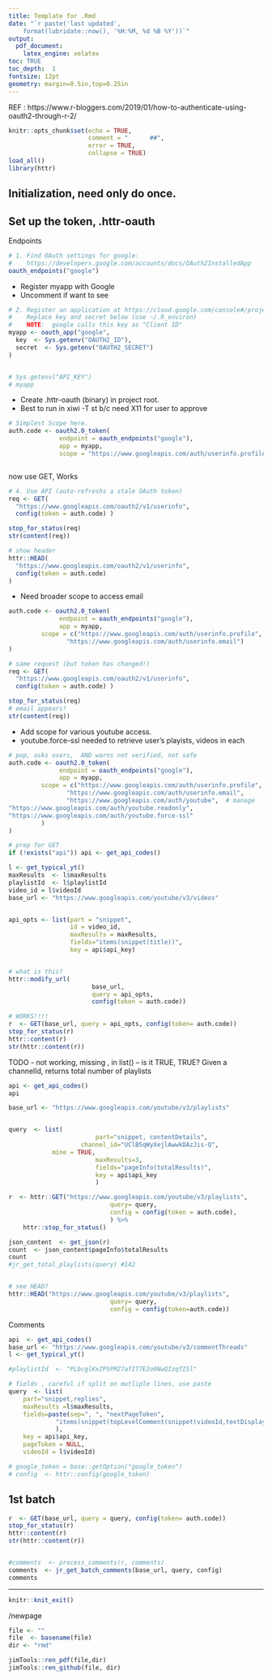 ```yaml
--- 
title: Template for .Rmd 
date: "`r paste('last updated', 
    format(lubridate::now(), '%H:%M, %d %B %Y'))`"
output: 
  pdf_document: 
    latex_engine: xelatex
toc: TRUE 
toc_depth:  1 
fontsize: 12pt 
geometry: margin=0.5in,top=0.25in 
---
```

REF : 
https://www.r-bloggers.com/2019/01/how-to-authenticate-using-oauth2-through-r-2/
```r
knitr::opts_chunk$set(echo = TRUE,
                      comment = "      ##",
                      error = TRUE,
                      collapse = TRUE)
load_all()
library(httr)
```

## Initialization,  need only do once.
## Set up the token, .httr-oauth

Endpoints
```r

# 1. Find OAuth settings for google:
#    https://developers.google.com/accounts/docs/OAuth2InstalledApp
oauth_endpoints("google")

```


  - Register myapp with Google
  - Uncomment if want to see
```r
# 2. Register an application at https://cloud.google.com/console#/project
#    Replace key and secret below (use ~/.R_environ)
#    NOTE:  google calls this key as "Client ID"
myapp <- oauth_app("google",
  key  <- Sys.getenv("OAUTH2_ID"),
  secret  <- Sys.getenv("OAUTH2_SECRET")
)


# Sys.getenv("API_KEY")
# myapp
```


  - Create .httr-oauth (binary) in project root.
  - Best to run in xiwi -T st  b/c need X11 for user to approve
```r

# Simplest Scope here.
auth.code <- oauth2.0_token(
              endpoint = oauth_endpoints("google"),
              app = myapp,
              scope = "https://www.googleapis.com/auth/userinfo.profile")



```

now use GET, Works
```r
# 4. Use API (auto-refreshs a stale OAuth token)
req <- GET(
  "https://www.googleapis.com/oauth2/v1/userinfo",
  config(token = auth.code) )

stop_for_status(req)
str(content(req))

# show header
httr::HEAD(
  "https://www.googleapis.com/oauth2/v1/userinfo",
  config(token = auth.code) 
)
```

  - Need broader scope to access email
```r
auth.code <- oauth2.0_token(
              endpoint = oauth_endpoints("google"),
              app = myapp,
         scope = c("https://www.googleapis.com/auth/userinfo.profile",
                "https://www.googleapis.com/auth/userinfo.email")
)

# same request (but token has changed!)
req <- GET(
  "https://www.googleapis.com/oauth2/v1/userinfo",
  config(token = auth.code) )

stop_for_status(req)
# email appears!
str(content(req))
```

  - Add scope for various youtube access.
  - youtube.force-ssl needed to retrieve user's playists, videos in each
```r
# pop, asks users,  AND warns not verified, not safe
auth.code <- oauth2.0_token(
              endpoint = oauth_endpoints("google"),
              app = myapp,
         scope = c("https://www.googleapis.com/auth/userinfo.profile",
                "https://www.googleapis.com/auth/userinfo.email",
                "https://www.googleapis.com/auth/youtube",  # manage
"https://www.googleapis.com/auth/youtube.readonly",
"https://www.googleapis.com/auth/youtube.force-ssl"
         )
)

```

```r

# prep for GET
if (!exists("api")) api <- get_api_codes()

l <- get_typical_yt()
maxResults  <- l$maxResults
playlistId  <- l$playlistId
video_id = l$videoId
base_url <- "https://www.googleapis.com/youtube/v3/videos"


api_opts <- list(part = "snippet",
                 id = video_id,
                 maxResults = maxResults,
                 fields="items(snippet(title))",
                 key = api$api_key)


# what is this?
httr::modify_url(
                       base_url, 
                       query = api_opts, 
                       config(token = auth.code))

# WORKS!!!!
r  <- GET(base_url, query = api_opts, config(token= auth.code))
stop_for_status(r)
httr::content(r)
str(httr::content(r))
```
TODO - not working, missing , in list()  -- is it TRUE, TRUE?
Given a channelId, returns total number of playlists
```r
api <- get_api_codes()
api

base_url <- "https://www.googleapis.com/youtube/v3/playlists"


query  <- list(
						part="snippet, contentDetails",
    				channel_id="UClB5qWyXejlAwwkDAzJis-Q",
            mine = TRUE, 
						maxResults=3,
						fields="pageInfo(totalResults)",
						key = api$api_key
						)

r  <- httr::GET("https://www.googleapis.com/youtube/v3/playlists",
 							query= query,
 							config = config(token = auth.code),
							) %>% 
	httr::stop_for_status()

json_content  <- get_json(r)
count  <- json_content$pageInfo$totalResults
count
#jr_get_total_playlists(query) #142


# see HEAD?
httr::HEAD("https://www.googleapis.com/youtube/v3/playlists",
 							query= query,
 							config = config(token=auth.code))
```


Comments
```r

api  <- get_api_codes()
base_url <- "https://www.googleapis.com/youtube/v3/commentThreads"
l <- get_typical_yt()

#playlistId  <- "PLbcglKxZP5PMZ7afIT7E2o9NwQIzqTI5l"

# fields , careful if split on mutliple lines, use paste
query  <- list(
	part="snippet,replies", 
	maxResults =l$maxResults, 
	fields=paste(sep=", ", "nextPageToken", 
			 "items(snippet(topLevelComment(snippet(videoId,textDisplay))))"
			 ),
	key = api$api_key, 
	pageToken = NULL, 
	videoId = l$videoId)

# google_token = base::getOption("google_token") 
# config  <- httr::config(google_token)

```

## 1st batch
```r

r  <- GET(base_url, query = query, config(token= auth.code))
stop_for_status(r)
httr::content(r)
str(httr::content(r))


#comments  <- process_comments(r, comments)
comments  <- jr_get_batch_comments(base_url, query, config) 
comments
```

***

```r
knitr::knit_exit()
```

/newpage

```r
file <- ""
file  <- basename(file)
dir <- "rmd"

jimTools::ren_pdf(file,dir)
jimTools::ren_github(file, dir)
```
